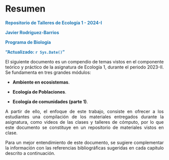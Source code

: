 # Resumen {.unnumbered}

<b style='color:#1f78b4;'>

Repositorio de Talleres de Ecología 1 - 2024-I

</b>

<b style='color:#1f78b4;'>

Javier Rodríguez-Barrios

</b>

<b style='color:#1f78b4;'>

Programa de Biología

</b>

<b style='color:#1f78b4;'>

"Actualizado: `r Sys.Date()`"

</b>

<div style="text-align: justify">

El siguiente documento es un compendio de temas vistos en el componente teórico y práctico de la asignatura de Ecología 1, durante el periodo 2023-II. Se fundamenta en tres grandes módulos:

-   **Ambiente en ecosistemas**.

-   **Ecología de Poblaciones**.

-   **Ecología de comunidades (parte 1)**.

<div style="text-align: justify">

A partir de ello, el enfoque de este trabajo, consiste en ofrecer a los estudiantes una compilación de los materiales entregados durante la asignatura, como videos de las clases y talleres de cómputo, por lo que este documento se constituye en un repositorio de materiales vistos en clase.

Para un mejor entendimiento de este documento, se sugiere complementar la información con las referencias bibliográficas sugeridas en cada capitulo descrito a continuación.
